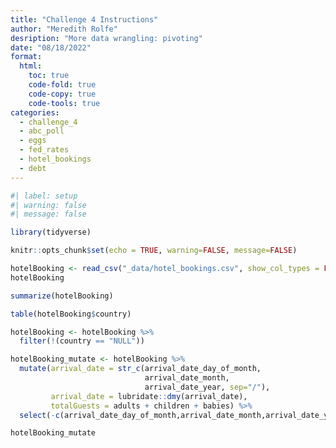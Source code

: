 ```yaml
---
title: "Challenge 4 Instructions"
author: "Meredith Rolfe"
desription: "More data wrangling: pivoting"
date: "08/18/2022"
format:
  html:
    toc: true
    code-fold: true
    code-copy: true
    code-tools: true
categories:
  - challenge_4
  - abc_poll
  - eggs
  - fed_rates
  - hotel_bookings
  - debt
---
```


```r
#| label: setup
#| warning: false
#| message: false

library(tidyverse)

knitr::opts_chunk$set(echo = TRUE, warning=FALSE, message=FALSE)
```

```r
hotelBooking <- read_csv("_data/hotel_bookings.csv", show_col_types = FALSE)
hotelBooking
```

```r
summarize(hotelBooking)
```

```r
table(hotelBooking$country)
```

```r
hotelBooking <- hotelBooking %>% 
  filter(!(country == "NULL"))
```

```r
hotelBooking_mutate <- hotelBooking %>% 
  mutate(arrival_date = str_c(arrival_date_day_of_month,
                              arrival_date_month,
                              arrival_date_year, sep="/"),
         arrival_date = lubridate::dmy(arrival_date),
         totalGuests = adults + children + babies) %>% 
  select(-c(arrival_date_day_of_month,arrival_date_month,arrival_date_year))

hotelBooking_mutate
```
